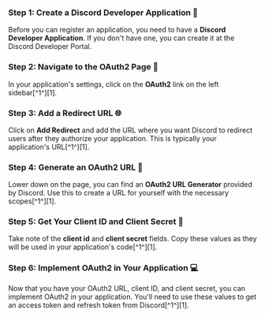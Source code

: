 
<Steps>

### Step 1: Create a Discord Developer Application 📝

Before you can register an application, you need to have a **Discord Developer Application**. If you don't have one, you can create it at the Discord Developer Portal.

### Step 2: Navigate to the OAuth2 Page 🚀

In your application's settings, click on the **OAuth2** link on the left sidebar[^1^][1].

### Step 3: Add a Redirect URL 🌐

Click on **Add Redirect** and add the URL where you want Discord to redirect users after they authorize your application. This is typically your application's URL[^1^][1].

### Step 4: Generate an OAuth2 URL 🔗

Lower down on the page, you can find an **OAuth2 URL Generator** provided by Discord. Use this to create a URL for yourself with the necessary scopes[^1^][1].

### Step 5: Get Your Client ID and Client Secret 🔑

Take note of the **client id** and **client secret** fields. Copy these values as they will be used in your application's code[^1^][1].

### Step 6: Implement OAuth2 in Your Application 💻

Now that you have your OAuth2 URL, client ID, and client secret, you can implement OAuth2 in your application. You'll need to use these values to get an access token and refresh token from Discord[^1^][1].

</Steps>
